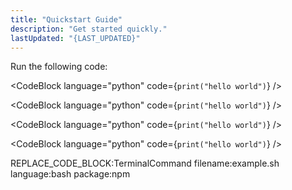 ```yaml
---
title: "Quickstart Guide"
description: "Get started quickly."
lastUpdated: "{LAST_UPDATED}"
---
```

Run the following code:

<CodeBlock language="python" code={`print("hello world")`} />

<CodeBlock language="python" code={`print("hello world")`} />

<CodeBlock language="python" code={`print("hello world")`} />

<CodeBlock language="python" code={`print("hello world")`} />

REPLACE_CODE_BLOCK:TerminalCommand filename:example.sh language:bash package:npm
